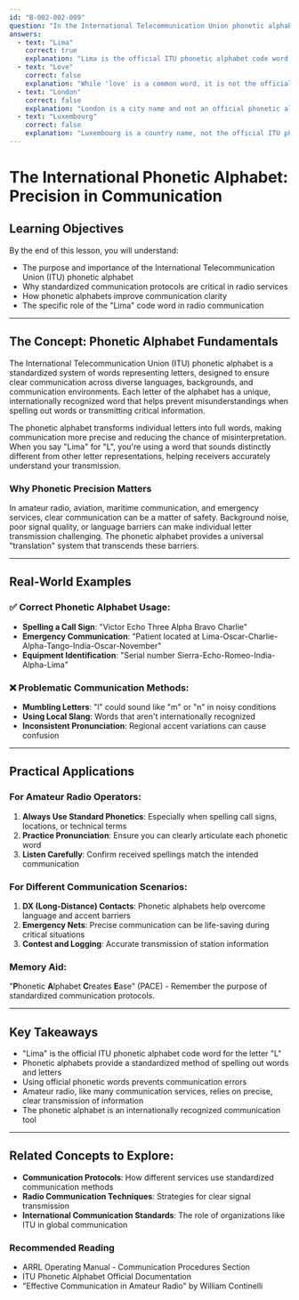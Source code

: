 ```yaml
---
id: "B-002-002-009"
question: "In the International Telecommunication Union phonetic alphabet, what is the code word for the letter L?"
answers:
  - text: "Lima"
    correct: true
    explanation: "Lima is the official ITU phonetic alphabet code word representing the letter 'L'. This standardized phonetic alphabet is used worldwide by military, aviation, maritime, and amateur radio services to ensure clear communication, especially in noisy or challenging communication environments where individual letters might be difficult to distinguish."
  - text: "Love"
    correct: false
    explanation: "While 'love' is a common word, it is not the official ITU phonetic alphabet code word for the letter 'L'. Using unofficial words can lead to confusion and misunderstanding, particularly in critical communication scenarios where precision is essential."
  - text: "London"
    correct: false
    explanation: "London is a city name and not an official phonetic alphabet code word. Using geographic names or random words instead of the standardized phonetic alphabet can create ambiguity and potential communication errors."
  - text: "Luxembourg"
    correct: false
    explanation: "Luxembourg is a country name, not the official ITU phonetic alphabet code word for 'L'. Standardized phonetic alphabets use carefully selected words that are internationally recognizable and minimize pronunciation variations."
---
```


# The International Phonetic Alphabet: Precision in Communication

## Learning Objectives
By the end of this lesson, you will understand:
- The purpose and importance of the International Telecommunication Union (ITU) phonetic alphabet
- Why standardized communication protocols are critical in radio services
- How phonetic alphabets improve communication clarity
- The specific role of the "Lima" code word in radio communication

---

## The Concept: Phonetic Alphabet Fundamentals

The International Telecommunication Union (ITU) phonetic alphabet is a standardized system of words representing letters, designed to ensure clear communication across diverse languages, backgrounds, and communication environments. Each letter of the alphabet has a unique, internationally recognized word that helps prevent misunderstandings when spelling out words or transmitting critical information.

The phonetic alphabet transforms individual letters into full words, making communication more precise and reducing the chance of misinterpretation. When you say "Lima" for "L", you're using a word that sounds distinctly different from other letter representations, helping receivers accurately understand your transmission.

### Why Phonetic Precision Matters

In amateur radio, aviation, maritime communication, and emergency services, clear communication can be a matter of safety. Background noise, poor signal quality, or language barriers can make individual letter transmission challenging. The phonetic alphabet provides a universal "translation" system that transcends these barriers.

---

## Real-World Examples

### ✅ Correct Phonetic Alphabet Usage:
- **Spelling a Call Sign**: "Victor Echo Three Alpha Bravo Charlie"
- **Emergency Communication**: "Patient located at Lima-Oscar-Charlie-Alpha-Tango-India-Oscar-November"
- **Equipment Identification**: "Serial number Sierra-Echo-Romeo-India-Alpha-Lima"

### ❌ Problematic Communication Methods:
- **Mumbling Letters**: "l" could sound like "m" or "n" in noisy conditions
- **Using Local Slang**: Words that aren't internationally recognized
- **Inconsistent Pronunciation**: Regional accent variations can cause confusion

---

## Practical Applications

### For Amateur Radio Operators:
1. **Always Use Standard Phonetics**: Especially when spelling call signs, locations, or technical terms
2. **Practice Pronunciation**: Ensure you can clearly articulate each phonetic word
3. **Listen Carefully**: Confirm received spellings match the intended communication

### For Different Communication Scenarios:
1. **DX (Long-Distance) Contacts**: Phonetic alphabets help overcome language and accent barriers
2. **Emergency Nets**: Precise communication can be life-saving during critical situations
3. **Contest and Logging**: Accurate transmission of station information

### Memory Aid:
"**P**honetic **A**lphabet **C**reates **E**ase" (PACE) - Remember the purpose of standardized communication protocols.

---

## Key Takeaways

- "Lima" is the official ITU phonetic alphabet code word for the letter "L"
- Phonetic alphabets provide a standardized method of spelling out words and letters
- Using official phonetic words prevents communication errors
- Amateur radio, like many communication services, relies on precise, clear transmission of information
- The phonetic alphabet is an internationally recognized communication tool

---

## Related Concepts to Explore:
- **Communication Protocols**: How different services use standardized communication methods
- **Radio Communication Techniques**: Strategies for clear signal transmission
- **International Communication Standards**: The role of organizations like ITU in global communication

### Recommended Reading
- ARRL Operating Manual - Communication Procedures Section
- ITU Phonetic Alphabet Official Documentation
- "Effective Communication in Amateur Radio" by William Continelli